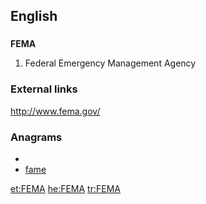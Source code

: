 ==English==

==={{acronym}}===
'''FEMA'''

#Federal Emergency Management Agency

===External links===
http://www.fema.gov/

===Anagrams===
* {{alphagram|aefm}}
* [[fame#English|fame]]


[[et:FEMA]]
[[he:FEMA]]
[[tr:FEMA]]
